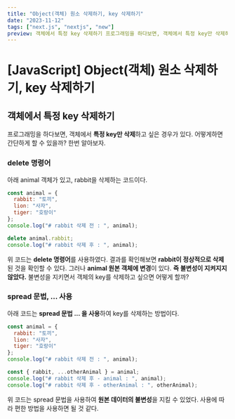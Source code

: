 ```yaml
---
title: "Object(객체) 원소 삭제하기, key 삭제하기"
date: "2023-11-12"
tags: ["next.js", "nextjs", "new"]
preview: 객체에서 특정 key 삭제하기 프로그래밍을 하다보면, 객체에서 특정 key만 삭제하고 싶은 경우가 있다. 어떻게하면 간단하게 할 수 있을까? 한번 알아보자. delete 명령어 아래 animal 객체가 있고, rabbit을 삭제하는 코드이다. 위 코드는 delete 명령어를 사용하였다. 결과를 확인해보면 rabbit이 정상적으로 삭제된 것을 확인할 수 있다. 그러나 animal 원본 객체에 변경이 있다. 즉 불변성이 지켜지지 않았다. 불변성을 지키면서 객체의 key를 삭제하고 싶으면 어떻게 할까?
---
```


# [JavaScript] Object(객체) 원소 삭제하기, key 삭제하기

## 객체에서 특정 key 삭제하기

프로그래밍을 하다보면, 객체에서 **특정 key만 삭제**하고 싶은 경우가 있다. 어떻게하면 간단하게 할 수 있을까? 한번 알아보자.

### delete 명령어

아래 animal 객체가 있고, rabbit을 삭제하는 코드이다.

```js
const animal = {
  rabbit: "토끼",
  lion: "사자",
  tiger: "호랑이"
};
console.log("# rabbit 삭제 전 : ", animal);

delete animal.rabbit;
console.log("# rabbit 삭제 후 : ", animal);
```

<PostImage
  src="https://raw.githubusercontent.com/Codiving/test/main/Images/Temp/JavaScript/Object(객체)%20원소%20삭제하기%2C%20key%20삭제하기/1.png"
  alt="이미지1"
/>

위 코드는 **delete 명령어**를 사용하였다. 결과를 확인해보면 **rabbit이 정상적으로 삭제**된 것을 확인할 수 있다. 그러나 **animal 원본 객체에 변경**이 있다. **즉 불변성이 지켜지지 않았다.** 불변성을 지키면서 객체의 key를 삭제하고 싶으면 어떻게 할까?

### spread 문법, ... 사용

아래 코드는 **spread 문법 ... 을 사용**하여 key를 삭제하는 방법이다.

```js
const animal = {
  rabbit: "토끼",
  lion: "사자",
  tiger: "호랑이"
};
console.log("# rabbit 삭제 전 : ", animal);

const { rabbit, ...otherAnimal } = animal;
console.log("# rabbit 삭제 후 - animal : ", animal);
console.log("# rabbit 삭제 후 - otherAnimal : ", otherAnimal);
```

<PostImage
  src="https://raw.githubusercontent.com/Codiving/test/main/Images/Temp/JavaScript/Object(객체)%20원소%20삭제하기%2C%20key%20삭제하기/2.png"
  alt="이미지2"
/>

위 코드는 spread 문법을 사용하여 **원본 데이터의 불변성**을 지킬 수 있었다. 사용에 따라 편한 방법을 사용하면 될 것 같다.
